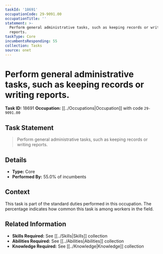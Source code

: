 ```yaml
---
taskId: '18691'
occupationCode: 29-9091.00
occupationTitle: ''
statement: >-
  Perform general administrative tasks, such as keeping records or writing
  reports.
taskType: Core
incumbentsResponding: 55
collection: Tasks
source: onet
---
```

# Perform general administrative tasks, such as keeping records or writing reports.

**Task ID:** 18691
**Occupation:** [[../Occupations|Occupation]] with code `29-9091.00`

## Task Statement

> Perform general administrative tasks, such as keeping records or writing reports.

## Details

- **Type:** Core
- **Performed By:** 55.0% of incumbents

## Context

This task is part of the standard duties performed in this occupation. The percentage indicates how common this task is among workers in the field.

## Related Information

- **Skills Required:** See [[../Skills|Skills]] collection
- **Abilities Required:** See [[../Abilities|Abilities]] collection
- **Knowledge Required:** See [[../Knowledge|Knowledge]] collection
